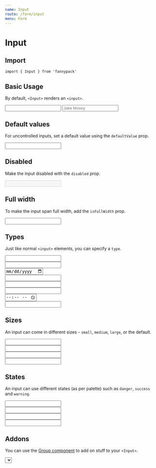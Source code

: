 ```yaml
---
name: Input
route: /form/input
menu: Form
---
```



# Input

## Import

`import { Input } from 'fannypack'`

## Basic Usage

By default, `<Input>` renders an `<input>`.

<Playground>
  <Input />
  <Input placeholder="Jake Moxey" marginLeft="2x" />
</Playground>

## Default values

For uncontrolled inputs, set a default value using the `defaultValue` prop.

<Playground>
  <Input defaultValue="Fannypacks rock!" />
</Playground>

## Disabled

Make the input disabled with the `disabled` prop.

<Playground>
  <Input disabled defaultValue="Disabled field" />
</Playground>

## Full width

To make the input span full width, add the `isFullWidth` prop.

<Playground>
  <Input isFullWidth />
</Playground>

## Types

Just like normal `<input>` elements, you can specify a `type`.

<Playground>
  <Input type="number" />
  <br />
  <Input type="tel" marginTop="2x" />
  <br />
  <Input type="date" marginTop="2x" />
  <br />
  <Input type="email" marginTop="2x" />
  <br />
  <Input type="password" marginTop="2x" />
  <br />
  <Input type="search" marginTop="2x" />
  <br />
  <Input type="time" marginTop="2x" />
  <br />
  <Input type="url" marginTop="2x" />
</Playground>

## Sizes

An input can come in different sizes - `small`, `medium`, `large`, or the default.

<Playground>
  <Input size="small" />
  <br />
  <Input marginTop="2x" />
  <br />
  <Input size="medium" marginTop="2x" />
  <br />
  <Input size="large" marginTop="2x" />
</Playground>

## States

An input can use different states (as per palette) such as `danger`, `success` and `warning`.

<Playground>
  <Input state="danger" />
  <br />
  <Input state="success" marginTop="2x" />
  <br />
  <Input state="warning" marginTop="2x" />
  <br />
  <Input state="primary" marginTop="2x" />
</Playground>

## Addons

You can use the [Group component](/components/group) to add on stuff to your `<Input>`.

<Playground>
  <Group>
    <Select options={[{ label: '$', value: 'dollars' }, { label: '€', value: 'euro' }]} />
    <Input />
    <Button>Send</Button>
  </Group>
</Playground>

## Icons

**Note:** To use input icons, you will need to follow the [instructions to set up icons with Fannypack](/components/icon).

<Playground>
  <Input before={<Input.Icon icon="solid-search" />} placeholder="Jake Moxey" />
  <Input after={<Input.Icon icon="solid-search" />} placeholder="Jake Moxey" marginLeft="2x" />
</Playground>

## Controlled Usage

The previous examples are examples of uncontrolled usage. To control the value yourself, use a combination of `onChange` and `value`.

Note: Do not use `defaultValue` with controlled inputs!

<Playground>
  <Component initialState={{ value: 'Fannypacks rock!' }}>
    {({ state, setState }) => <Input onChange={e => setState({ value: e.target.value })} value={state.value} />}
  </Component>
</Playground>

## Accessibility

Using an accessibility label (`a11yLabel`), will enable screen readers to read the contents of the label.

<Playground>
  <Input a11yLabel="name" placeholder="Jake Moxey" />
</Playground>

## `<Input>` Props

<PropsTable component={Input} />

# InputField

## Import

`import { InputField } from 'fannypack'`

## Basic Usage

The `<InputField>` component contains of the [`<Input>` component](#input) wrapped by the [`<FieldWrapper>` component](/form/fieldwrapper).

It accepts a combination of [`<Input>` props](/form/input#input-props) and [`<FieldWrapper>` props](/form/fieldwrapper#props).

<Playground>
  <InputField a11yId="name" label="Username" />
</Playground>

## `<InputField>` Props

<PropsTable component={InputField} />

## Theming

### Schema

```jsx
{
  Input: {
    base: css | Object,
    disabled: css | Object,
    focus: css | Object,
    placeholder: css | Object,
    sizes: {
      small: css | Object,
      medium: css | Object,
      large: css | Object
    }
  }
}
```

